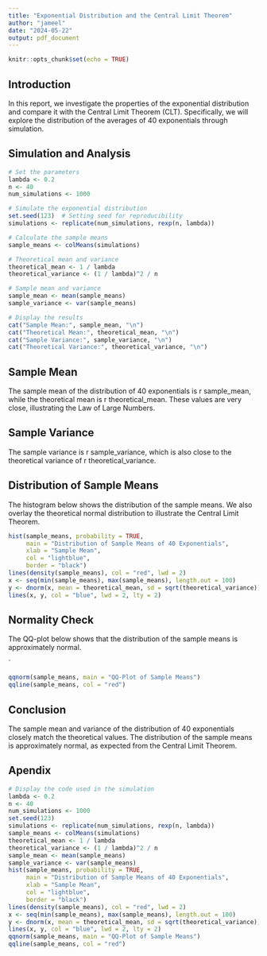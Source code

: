 ```yaml
---
title: "Exponential Distribution and the Central Limit Theorem"
author: "jameel"
date: "2024-05-22"
output: pdf_document
---
```


```r
knitr::opts_chunk$set(echo = TRUE)
```

## Introduction

In this report, we investigate the properties of the exponential distribution and compare it with the Central Limit Theorem (CLT). Specifically, we will explore the distribution of the averages of 40 exponentials through simulation.


## Simulation and Analysis


```r
# Set the parameters
lambda <- 0.2
n <- 40
num_simulations <- 1000

# Simulate the exponential distribution
set.seed(123)  # Setting seed for reproducibility
simulations <- replicate(num_simulations, rexp(n, lambda))

# Calculate the sample means
sample_means <- colMeans(simulations)

# Theoretical mean and variance
theoretical_mean <- 1 / lambda
theoretical_variance <- (1 / lambda)^2 / n

# Sample mean and variance
sample_mean <- mean(sample_means)
sample_variance <- var(sample_means)

# Display the results
cat("Sample Mean:", sample_mean, "\n")
cat("Theoretical Mean:", theoretical_mean, "\n")
cat("Sample Variance:", sample_variance, "\n")
cat("Theoretical Variance:", theoretical_variance, "\n")

```

## Sample Mean
The sample mean of the distribution of 40 exponentials is r sample_mean, while the theoretical mean is r theoretical_mean. These values are very close, illustrating the Law of Large Numbers.

## Sample Variance 

The sample variance is r sample_variance, which is also close to the theoretical variance of r theoretical_variance.

## Distribution of Sample Means
The histogram below shows the distribution of the sample means. We also overlay the theoretical normal distribution to illustrate the Central Limit Theorem.

```r
hist(sample_means, probability = TRUE, 
     main = "Distribution of Sample Means of 40 Exponentials",
     xlab = "Sample Mean", 
     col = "lightblue", 
     border = "black")
lines(density(sample_means), col = "red", lwd = 2)
x <- seq(min(sample_means), max(sample_means), length.out = 100)
y <- dnorm(x, mean = theoretical_mean, sd = sqrt(theoretical_variance))
lines(x, y, col = "blue", lwd = 2, lty = 2)


```


## Normality Check 
The QQ-plot below shows that the distribution of the sample means is approximately normal.

`
```r
qqnorm(sample_means, main = "QQ-Plot of Sample Means")
qqline(sample_means, col = "red")

```

## Conclusion
The sample mean and variance of the distribution of 40 exponentials closely match the theoretical values. The distribution of the sample means is approximately normal, as expected from the Central Limit Theorem.

## Apendix
```r
# Display the code used in the simulation
lambda <- 0.2
n <- 40
num_simulations <- 1000
set.seed(123)
simulations <- replicate(num_simulations, rexp(n, lambda))
sample_means <- colMeans(simulations)
theoretical_mean <- 1 / lambda
theoretical_variance <- (1 / lambda)^2 / n
sample_mean <- mean(sample_means)
sample_variance <- var(sample_means)
hist(sample_means, probability = TRUE, 
     main = "Distribution of Sample Means of 40 Exponentials",
     xlab = "Sample Mean", 
     col = "lightblue", 
     border = "black")
lines(density(sample_means), col = "red", lwd = 2)
x <- seq(min(sample_means), max(sample_means), length.out = 100)
y <- dnorm(x, mean = theoretical_mean, sd = sqrt(theoretical_variance))
lines(x, y, col = "blue", lwd = 2, lty = 2)
qqnorm(sample_means, main = "QQ-Plot of Sample Means")
qqline(sample_means, col = "red")


```




